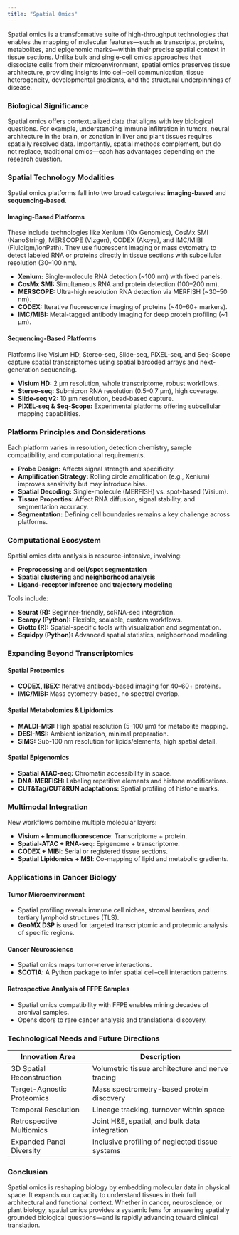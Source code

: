 ```yaml
---
title: "Spatial Omics"
---
```


Spatial omics is a transformative suite of high-throughput technologies that enables the mapping of molecular features—such as transcripts, proteins, metabolites, and epigenomic marks—within their precise spatial context in tissue sections. Unlike bulk and single-cell omics approaches that dissociate cells from their microenvironment, spatial omics preserves tissue architecture, providing insights into cell–cell communication, tissue heterogeneity, developmental gradients, and the structural underpinnings of disease.

### Biological Significance

Spatial omics offers contextualized data that aligns with key biological questions. For example, understanding immune infiltration in tumors, neural architecture in the brain, or zonation in liver and plant tissues requires spatially resolved data. Importantly, spatial methods complement, but do not replace, traditional omics—each has advantages depending on the research question.

### Spatial Technology Modalities

Spatial omics platforms fall into two broad categories: **imaging-based** and **sequencing-based**.

#### Imaging-Based Platforms
These include technologies like Xenium (10x Genomics), CosMx SMI (NanoString), MERSCOPE (Vizgen), CODEX (Akoya), and IMC/MIBI (Fluidigm/IonPath). They use fluorescent imaging or mass cytometry to detect labeled RNA or proteins directly in tissue sections with subcellular resolution (30–100 nm).

- **Xenium:** Single-molecule RNA detection (~100 nm) with fixed panels.
- **CosMx SMI:** Simultaneous RNA and protein detection (100–200 nm).
- **MERSCOPE:** Ultra-high resolution RNA detection via MERFISH (~30–50 nm).
- **CODEX:** Iterative fluorescence imaging of proteins (~40–60+ markers).
- **IMC/MIBI:** Metal-tagged antibody imaging for deep protein profiling (~1 µm).

#### Sequencing-Based Platforms
Platforms like Visium HD, Stereo-seq, Slide-seq, PIXEL-seq, and Seq-Scope capture spatial transcriptomes using spatial barcoded arrays and next-generation sequencing.

- **Visium HD:** 2 µm resolution, whole transcriptome, robust workflows.
- **Stereo-seq:** Submicron RNA resolution (0.5–0.7 µm), high coverage.
- **Slide-seq v2:** 10 µm resolution, bead-based capture.
- **PIXEL-seq & Seq-Scope:** Experimental platforms offering subcellular mapping capabilities.

### Platform Principles and Considerations

Each platform varies in resolution, detection chemistry, sample compatibility, and computational requirements.

- **Probe Design:** Affects signal strength and specificity.
- **Amplification Strategy:** Rolling circle amplification (e.g., Xenium) improves sensitivity but may introduce bias.
- **Spatial Decoding:** Single-molecule (MERFISH) vs. spot-based (Visium).
- **Tissue Properties:** Affect RNA diffusion, signal stability, and segmentation accuracy.
- **Segmentation:** Defining cell boundaries remains a key challenge across platforms.

### Computational Ecosystem

Spatial omics data analysis is resource-intensive, involving:

- **Preprocessing** and **cell/spot segmentation**
- **Spatial clustering** and **neighborhood analysis**
- **Ligand–receptor inference** and **trajectory modeling**

Tools include:

- **Seurat (R):** Beginner-friendly, scRNA-seq integration.
- **Scanpy (Python):** Flexible, scalable, custom workflows.
- **Giotto (R):** Spatial-specific tools with visualization and segmentation.
- **Squidpy (Python):** Advanced spatial statistics, neighborhood modeling.

### Expanding Beyond Transcriptomics

#### Spatial Proteomics
- **CODEX, IBEX:** Iterative antibody-based imaging for 40–60+ proteins.
- **IMC/MIBI:** Mass cytometry-based, no spectral overlap.

#### Spatial Metabolomics & Lipidomics
- **MALDI-MSI:** High spatial resolution (5–100 µm) for metabolite mapping.
- **DESI-MSI:** Ambient ionization, minimal preparation.
- **SIMS:** Sub-100 nm resolution for lipids/elements, high spatial detail.

#### Spatial Epigenomics
- **Spatial ATAC-seq:** Chromatin accessibility in space.
- **DNA-MERFISH:** Labeling repetitive elements and histone modifications.
- **CUT&Tag/CUT&RUN adaptations:** Spatial profiling of histone marks.

### Multimodal Integration

New workflows combine multiple molecular layers:

- **Visium + Immunofluorescence**: Transcriptome + protein.
- **Spatial-ATAC + RNA-seq**: Epigenome + transcriptome.
- **CODEX + MIBI**: Serial or registered tissue sections.
- **Spatial Lipidomics + MSI**: Co-mapping of lipid and metabolic gradients.

### Applications in Cancer Biology

#### Tumor Microenvironment
- Spatial profiling reveals immune cell niches, stromal barriers, and tertiary lymphoid structures (TLS).
- **GeoMX DSP** is used for targeted transcriptomic and proteomic analysis of specific regions.

#### Cancer Neuroscience
- Spatial omics maps tumor–nerve interactions.
- **SCOTIA**: A Python package to infer spatial cell–cell interaction patterns.

#### Retrospective Analysis of FFPE Samples
- Spatial omics compatibility with FFPE enables mining decades of archival samples.
- Opens doors to rare cancer analysis and translational discovery.

### Technological Needs and Future Directions

| Innovation Area              | Description                                      |
|-----------------------------|--------------------------------------------------|
| 3D Spatial Reconstruction   | Volumetric tissue architecture and nerve tracing |
| Target-Agnostic Proteomics  | Mass spectrometry-based protein discovery        |
| Temporal Resolution         | Lineage tracking, turnover within space          |
| Retrospective Multiomics    | Joint H&E, spatial, and bulk data integration    |
| Expanded Panel Diversity    | Inclusive profiling of neglected tissue systems  |


### Conclusion

Spatial omics is reshaping biology by embedding molecular data in physical space. It expands our capacity to understand tissues in their full architectural and functional context. Whether in cancer, neuroscience, or plant biology, spatial omics provides a systemic lens for answering spatially grounded biological questions—and is rapidly advancing toward clinical translation.
